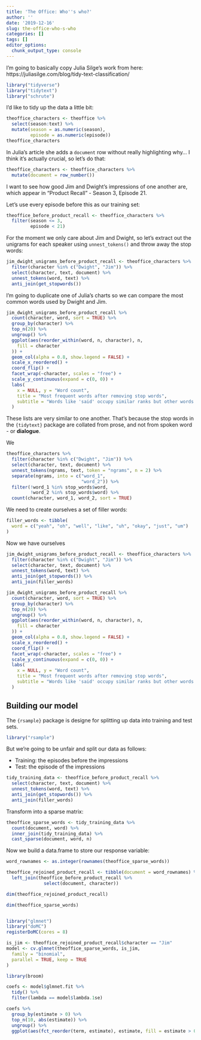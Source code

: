 ```yaml
---
title: 'The Office: Who''s who?'
author: ''
date: '2019-12-16'
slug: the-office-who-s-who
categories: []
tags: []
editor_options: 
  chunk_output_type: console
---
```


I'm going to basically copy Julia Silge's work from here: https://juliasilge.com/blog/tidy-text-classification/

```r
library("tidyverse")
library("tidytext")
library("schrute")
```

I'd like to tidy up the data a little bit:

```r
theoffice_characters <- theoffice %>%
  select(season:text) %>%
  mutate(season = as.numeric(season),
         episode = as.numeric(episode))
theoffice_characters
```

In Julia's article she adds a `document` row without really highlighting why... I think it's actually crucial, so let's do that:

```r
theoffice_characters <- theoffice_characters %>%
  mutate(document = row_number())
```


I want to see how good Jim and Dwight's impressions of one another are, which appear in "Product Recall" - Season 3, Episode 21. 

Let's use every episode before this as our training set:

```r
theoffice_before_product_recall <- theoffice_characters %>%
  filter(season <= 3,
         episode < 21)
```

For the moment we only care about Jim and Dwight, so let's extract out the unigrams for each speaker using `unnest_tokens()` and throw away the stop words:

```r
jim_dwight_unigrams_before_product_recall <- theoffice_characters %>%
  filter(character %in% c("Dwight", "Jim")) %>%
  select(character, text, document) %>%
  unnest_tokens(word, text) %>%
  anti_join(get_stopwords())
```

I'm going to duplicate one of Julia's charts so we can compare the most common words used by Dwight and Jim.

```r
jim_dwight_unigrams_before_product_recall %>%
  count(character, word, sort = TRUE) %>%
  group_by(character) %>%
  top_n(20) %>%
  ungroup() %>%
  ggplot(aes(reorder_within(word, n, character), n,
    fill = character
  )) +
  geom_col(alpha = 0.8, show.legend = FALSE) +
  scale_x_reordered() +
  coord_flip() +
  facet_wrap(~character, scales = "free") +
  scale_y_continuous(expand = c(0, 0)) +
  labs(
    x = NULL, y = "Word count",
    title = "Most frequent words after removing stop words",
    subtitle = "Words like 'said' occupy similar ranks but other words are quite different"
  )
```

These lists are very similar to one another. That's because the stop words in the `{tidytext}` package are collated from prose, and not from spoken word - or **dialogue**.

We 

```r
theoffice_characters %>%
  filter(character %in% c("Dwight", "Jim")) %>%
  select(character, text, document) %>%
  unnest_tokens(ngrams, text, token = "ngrams", n = 2) %>%
  separate(ngrams, into = c("word_1",
                            "word_2")) %>%
  filter(!word_1 %in% stop_words$word,
         !word_2 %in% stop_words$word) %>%
  count(character, word_1, word_2, sort = TRUE)
```

We need to create ourselves a set of filler words:

```r
filler_words <- tibble(
  word = c("yeah", "oh", "well", "like", "uh", "okay", "just", "um")
)
```

Now we have ourselves 

```r
jim_dwight_unigrams_before_product_recall <- theoffice_characters %>%
  filter(character %in% c("Dwight", "Jim")) %>%
  select(character, text, document) %>%
  unnest_tokens(word, text) %>%
  anti_join(get_stopwords()) %>%
  anti_join(filler_words)

jim_dwight_unigrams_before_product_recall %>%
  count(character, word, sort = TRUE) %>%
  group_by(character) %>%
  top_n(20) %>%
  ungroup() %>%
  ggplot(aes(reorder_within(word, n, character), n,
    fill = character
  )) +
  geom_col(alpha = 0.8, show.legend = FALSE) +
  scale_x_reordered() +
  coord_flip() +
  facet_wrap(~character, scales = "free") +
  scale_y_continuous(expand = c(0, 0)) +
  labs(
    x = NULL, y = "Word count",
    title = "Most frequent words after removing stop words",
    subtitle = "Words like 'said' occupy similar ranks but other words are quite different"
  )

```

## Building our model

The `{rsample}` package is designe for splitting up data into training and test sets.

```r
library("rsample")
```

But we're going to be unfair and split our data as follows:

- Training: the episodes before the impressions
- Test: the episode of the impressions

```r
tidy_training_data <- theoffice_before_product_recall %>%
  select(character, text, document) %>%
  unnest_tokens(word, text) %>%
  anti_join(get_stopwords()) %>%
  anti_join(filler_words)
```

Transform into a sparse matrix:

```r
theoffice_sparse_words <- tidy_training_data %>%
  count(document, word) %>%
  inner_join(tidy_training_data) %>%
  cast_sparse(document, word, n)
```



Now we build a data.frame to store our response variable:

```r
word_rownames <- as.integer(rownames(theoffice_sparse_words))

theoffice_rejoined_product_recall <- tibble(document = word_rownames) %>%
  left_join(theoffice_before_product_recall %>%
              select(document, character))

```

```r
dim(theoffice_rejoined_product_recall)

dim(theoffice_sparse_words)



```


```r
library("glmnet")
library("doMC")
registerDoMC(cores = 8)

is_jim <- theoffice_rejoined_product_recall$character == "Jim"
model <- cv.glmnet(theoffice_sparse_words, is_jim,
  family = "binomial",
  parallel = TRUE, keep = TRUE
)
```

```r
library(broom)

coefs <- model$glmnet.fit %>%
  tidy() %>%
  filter(lambda == model$lambda.1se)
```


```r
coefs %>%
  group_by(estimate > 0) %>%
  top_n(10, abs(estimate)) %>%
  ungroup() %>%
  ggplot(aes(fct_reorder(term, estimate), estimate, fill = estimate > 0)) 
```










